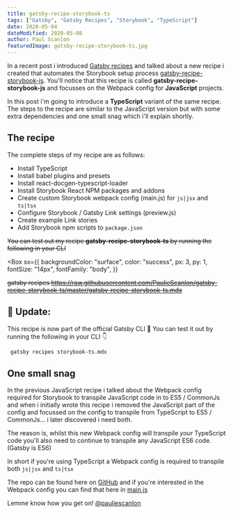 ```yaml
---
title: gatsby-recipe-storybook-ts
tags: ["Gatsby", "Gatsby Recipes", "Storybook", "TypeScript"]
date: 2020-05-04
dateModified: 2020-05-08
author: Paul Scanlon
featuredImage: gatsby-recipe-storybook-ts.jpg
---
```


In a recent post i introduced [Gatsby recipes](https://www.gatsbyjs.org/blog/2020-04-15-announcing-gatsby-recipes/) and talked about a new recipe i created that automates the Storybook setup process [gatsby-recipe-storybook-js](/posts/2020/04/gatsby-recipe-storybook-js/). You'll notice that this recipe is called **gatsby-recipe-storybook-js** and focusses on the Webpack config for **JavaScript** projects.

In this post i'm going to introduce a **TypeScript** variant of the same recipe. The steps to the recipe are similar to the JavaScript version but with some extra dependencies and one small snag which i'll explain shortly.

<Divider />

## The recipe

The complete steps of my recipe are as follows:

- Install TypeScript
- Install babel plugins and presets
- Install react-docgen-typescript-loader
- Install Storybook React NPM packages and addons
- Create custom Storybook webpack config (main.js) for `js|jsx` and `ts|tsx`
- Configure Storybook / Gatsby Link settings (preview.js)
- Create example Link stories
- Add Storybook npm scripts to `package.json`

~~You can test out my recipe **gatsby-recipe-storybook-ts** by running the following in your CLI~~

<Divider />

<Box
  sx={{
    backgroundColor: "surface",
    color: "success",
    px: 3,
    py: 1,
    fontSize: "14px",
    fontFamily: "body",
  }}
>

~~gatsby recipes https://raw.githubusercontent.com/PaulieScanlon/gatsby-recipe-storybook-ts/master/gatsby-recipe-storybook-ts.mdx~~

</Box>

<Divider />
<Divider />

## 🚨 Update:

This recipe is now part of the official Gatsby CLI 🎉 You can test it out by running the following in your CLI 👇

<Divider />

```sh
 gatsby recipes storybook-ts.mdx
```

<Divider />

## One small snag

In the previous JavaScript recipe i talked about the Webpack config required for Storybook to transpile JavaScript code in to ES5 / CommonJs and when i initially wrote this recipe i removed the JavaScript part of the config and focussed on the config to transpile from TypeScript to ES5 / CommonJs... i later discovered i need both.

The reason is, whilst this new Webpack config will transpile _your_ TypeScript code you'll also need to continue to transpile any JavaScript ES6 code. (Gatsby is ES6)

In short if you're using TypeScript a Webpack config is required to transpile both `js|jsx` and `ts|tsx`

The repo can be found here on [GitHub](https://github.com/PaulieScanlon/gatsby-recipe-storybook-ts) and if you're interested in the Webpack config you can find that here in [main.js](https://github.com/PaulieScanlon/gatsby-recipe-storybook-ts/blob/master/recipe/main.js)

Lemme know how you get on! [@pauliescanlon](https://twitter.com/PaulieScanlon)
